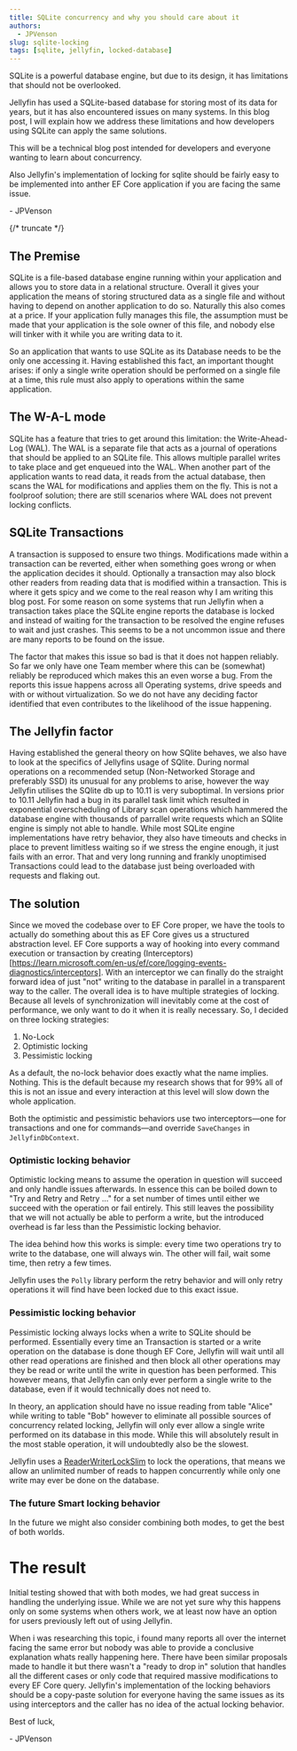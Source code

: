 ```yaml
---
title: SQLite concurrency and why you should care about it
authors:
  - JPVenson
slug: sqlite-locking
tags: [sqlite, jellyfin, locked-database]
---
```


SQLite is a powerful database engine, but due to its design, it has limitations that should not be overlooked.

Jellyfin has used a SQLite-based database for storing most of its data for years, but it has also encountered issues on many systems. In this blog post, I will explain how we address these limitations and how developers using SQLite can apply the same solutions.

This will be a technical blog post intended for developers and everyone wanting to learn about concurrency.

Also Jellyfin's implementation of locking for sqlite should be fairly easy to be implemented into anther EF Core application if you are facing the same issue.

\- JPVenson

{/* truncate */}

## The Premise

SQLite is a file-based database engine running within your application and allows you to store data in a relational structure.
Overall it gives your application the means of storing structured data as a single file and without having to depend on another application to do so.
Naturally this also comes at a price. If your application fully manages this file, the assumption must be made that your application is the sole owner of this file, and nobody else will tinker with it while you are writing data to it.

So an application that wants to use SQLite as its Database needs to be the only one accessing it.
Having established this fact, an important thought arises: if only a single write operation should be performed on a single file at a time, this rule must also apply to operations within the same application.

## The W-A-L mode

SQLite has a feature that tries to get around this limitation: the Write-Ahead-Log (WAL).
The WAL is a separate file that acts as a journal of operations that should be applied to an SQLite file.
This allows multiple parallel writes to take place and get enqueued into the WAL.
When another part of the application wants to read data, it reads from the actual database, then scans the WAL for modifications and applies them on the fly.
This is not a foolproof solution; there are still scenarios where WAL does not prevent locking conflicts.

## SQLite Transactions

A transaction is supposed to ensure two things. Modifications made within a transaction can be reverted, either when something goes wrong or when the application decides it should. Optionally a transaction may also block other readers from reading data that is modified within a transaction.
This is where it gets spicy and we come to the real reason why I am writing this blog post. For some reason on some systems that run Jellyfin when a transaction takes place the SQLite engine reports the database is locked and instead of waiting for the transaction to be resolved the engine refuses to wait and just crashes.
This seems to be a not uncommon issue and there are many reports to be found on the issue.

The factor that makes this issue so bad is that it does not happen reliably. So far we only have one Team member where this can be (somewhat) reliably be reproduced which makes this an even worse a bug. From the reports this issue happens across all Operating systems, drive speeds and with or without virtualization. So we do not have any deciding factor identified that even contributes to the likelihood of the issue happening.

## The Jellyfin factor

Having established the general theory on how SQlite behaves, we also have to look at the specifics of Jellyfins usage of SQlite.
During normal operations on a recommended setup (Non-Networked Storage and preferably SSD) its unusual for any problems to arise, however the way Jellyfin utilises the SQlite db up to 10.11 is very suboptimal.
In versions prior to 10.11 Jellyfin had a bug in its parallel task limit which resulted in exponential overscheduling of Library scan operations which hammered the database engine with thousands of parrallel write requests which an SQlite engine is simply not able to handle.
While most SQLite engine implementations have retry behavior, they also have timeouts and checks in place to prevent limitless waiting so if we stress the engine enough, it just fails with an error.
That and very long running and frankly unoptimised Transactions could lead to the database just being overloaded with requests and flaking out.

## The solution

Since we moved the codebase over to EF Core proper, we have the tools to actually do something about this as EF Core gives us a structured abstraction level.
EF Core supports a way of hooking into every command execution or transaction by creating (Interceptors)[https://learn.microsoft.com/en-us/ef/core/logging-events-diagnostics/interceptors].
With an interceptor we can finally do the straight forward idea of just "not" writing to the database in parallel in a transparent way to the caller.
The overall idea is to have multiple strategies of locking. Because all levels of synchronization will inevitably come at the cost of performance, we only want to do it when it is really necessary.
So, I decided on three locking strategies:

1. No-Lock
2. Optimistic locking
3. Pessimistic locking

As a default, the no-lock behavior does exactly what the name implies. Nothing. This is the default because my research shows that for 99% all of this is not an issue and every interaction at this level will slow down the whole application.

Both the optimistic and pessimistic behaviors use two interceptors—one for transactions and one for commands—and override `SaveChanges` in `JellyfinDbContext`.

### Optimistic locking behavior

Optimistic locking means to assume the operation in question will succeed and only handle issues afterwards. In essence this can be boiled down to "Try and Retry and Retry ..." for a set number of times until either we succeed with the operation or fail entirely.
This still leaves the possibility that we will not actually be able to perform a write, but the introduced overhead is far less than the Pessimistic locking behavior.

The idea behind how this works is simple: every time two operations try to write to the database, one will always win. The other will fail, wait some time, then retry a few times.

Jellyfin uses the `Polly` library perform the retry behavior and will only retry operations it will find have been locked due to this exact issue.

### Pessimistic locking behavior

Pessimistic locking always locks when a write to SQLite should be performed. Essentially every time an Transaction is started or a write operation on the database is done though EF Core, Jellyfin will wait until all other read operations are finished and then block all other operations may they be read or write until the write in question has been performed.
This however means, that Jellyfin can only ever perform a single write to the database, even if it would technically does not need to.

In theory, an application should have no issue reading from table "Alice" while writing to table "Bob" however to eliminate all possible sources of concurrency related locking, Jellyfin will only ever allow a single write performed on its database in this mode.
While this will absolutely result in the most stable operation, it will undoubtedly also be the slowest.

Jellyfin uses a [ReaderWriterLockSlim](https://learn.microsoft.com/en-us/dotnet/fundamentals/runtime-libraries/system-threading-readerwriterlockslim) to lock the operations, that means we allow an unlimited number of reads to happen concurrently while only one write may ever be done on the database.

### The future Smart locking behavior

In the future we might also consider combining both modes, to get the best of both worlds.

# The result

Initial testing showed that with both modes, we had great success in handling the underlying issue. While we are not yet sure why this happens only on some systems when others work, we at least now have an option for users previously left out of using Jellyfin.

When i was researching this topic, i found many reports all over the internet facing the same error but nobody was able to provide a conclusive explanation whats really happening here.
There have been similar proposals made to handle it but there wasn't a "ready to drop in" solution that handles all the different cases or only code that required massive modifications to every EF Core query.
Jellyfin's implementation of the locking behaviors should be a copy-paste solution for everyone having the same issues as its using interceptors and the caller has no idea of the actual locking behavior.

Best of luck,

\- JPVenson
